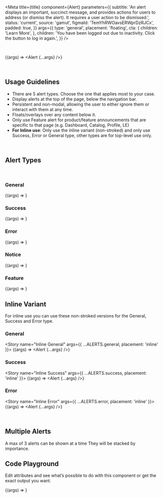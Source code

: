


<Meta
  title={title}
  component={Alert}
  parameters={{
    subtitle:
      'An alert displays an important, succinct message, and provides actions for users to address (or dismiss the alert). It requires a user action to be dismissed.',
    status: 'current',
    source: 'gamut',
    figmaId: 'TemYhRWOavsERWprDzRJCx',
    padded: true,
  }}
  args={{
    type: 'general',
    placement: 'floating',
    cta: {
      children: 'Learn More',
    },
    children:
      'You have been logged out due to inactivity. Click the button to log in again.',
  }}
/>

<br />

<Story name="Alert">{(args) => <Alert {...args} />}</Story>

<br />

## Usage Guidelines

- There are 5 alert types. Choose the one that applies most to your case.
- Display alerts at the top of the page, below the navigation bar.
- Persistent and non-modal, allowing the user to either ignore them or interact with them at any time.
- Floats/overlays over any content below it.
- Only use Feature alert for product/feature announcements that are specific to that page (e.g. Dashboard, Catalog, Profile, LE)
- **For Inline use**: Only use the inline variant (non-stroked) and only use Success, Error or General type, other types are for top-level use only.

<br />

## Alert Types

<br />

### General

<Story name="General" args={ALERTS.general}>
  {(args) => <Alert {...args} />}
</Story>

### Success

<Story name="Success" args={ALERTS.success}>
  {(args) => <Alert {...args} />}
</Story>

### Error

<Story name="Error" args={ALERTS.error}>
  {(args) => <Alert {...args} />}
</Story>

### Notice

<Story name="Notice" args={ALERTS.notice}>
  {(args) => <Alert {...args} />}
</Story>

### Feature

<Story name="Feature" args={ALERTS.feature}>
  {(args) => <Alert {...args} />}
</Story>

<br />

## Inline Variant

For inline use you can use these non-stroked versions for the General, Success and Error type.

### General

<Story name="Inline General" args={{ ...ALERTS.general, placement: 'inline' }}>
  {(args) => <Alert {...args} />}
</Story>

### Success

<Story name="Inline Success" args={{ ...ALERTS.success, placement: 'inline' }}>
  {(args) => <Alert {...args} />}
</Story>

### Error

<Story name="Inline Error" args={{ ...ALERTS.error, placement: 'inline' }}>
  {(args) => <Alert {...args} />}
</Story>

<br />

## Multiple Alerts

A max of 3 alerts can be shown at a time They will be stacked by importance.

<Story name="multiple">
  <AlertArea
    alerts={[
      ALERTS.error,
      ALERTS.general,
      ALERTS.success,
      ALERTS.feature,
      ALERTS.notice,
    ]}
  />
</Story>

## Code Playground

Edit attributes and see what’s possible to do with this component or get the exact output you want.

<Canvas>
  <Story name="Playground">{(args) => <Alert {...args} />}</Story>
</Canvas>

<PropsTable story="Playground" />
